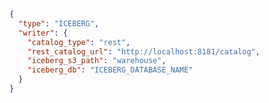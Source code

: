 ```json title="destination.json"
{
  "type": "ICEBERG",
  "writer": {
    "catalog_type": "rest",
    "rest_catalog_url": "http://localhost:8181/catalog",
    "iceberg_s3_path": "warehouse",
    "iceberg_db": "ICEBERG_DATABASE_NAME"
  }
}
```
